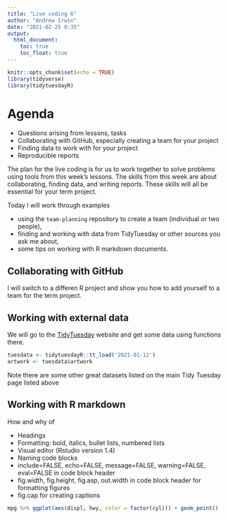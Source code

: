 ```yaml
---
title: "Live coding 6"
author: "Andrew Irwin"
date: "2021-02-25 8:35"
output:
  html_document:
    toc: true
    toc_float: true
---
```


```r
knitr::opts_chunk$set(echo = TRUE)
library(tidyverse)
library(tidytuesdayR)
```

# Agenda

* Questions arising from lessons, tasks
* Collaborating with GitHub, especially creating a team for your project
* Finding data to work with for your project
* Reproducible reports

The plan for the live coding is for us to work together to solve problems using tools from this week's lessons. The skills from this week are about collaborating, finding data, and writing reports. These skills will all be essential for your term project.

Today I will work through examples

* using the `team-planning` repository to create a team (individual or two people),
* finding and working with data from TidyTuesday or other sources you ask me about,
* some tips on working with R markdown documents.

## Collaborating with GitHub

I will switch to a differen R project and show you how to add yourself to a team for the term project.

## Working with external data

We will go to the [TidyTuesday](https://github.com/rfordatascience/tidytuesday) website and get some data using functions there.

```r
tuesdata <- tidytuesdayR::tt_load('2021-01-12')
artwork <- tuesdata$artwork
```

Note there are some other great datasets listed on the main Tidy Tuesday page listed above

## Working with R markdown

How and why of 

* Headings
* Formatting: bold, italics, bullet lists, numbered lists
* Visual editor (Rstudio version 1.4)
* Naming code blocks
* include=FALSE, echo=FALSE, message=FALSE, warning=FALSE, eval=FALSE in code block header
* fig.width, fig.height, fig.asp, out.width in code block header for formatting figures
* fig.cap for creating captions


```r
mpg %>% ggplot(aes(displ, hwy, color = factor(cyl))) + geom_point()
```

